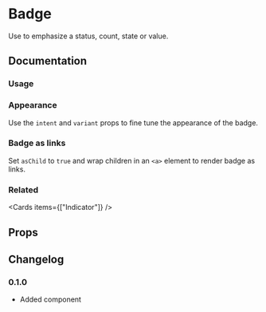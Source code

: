 
# Badge

Use to emphasize a status, count, state or value.

## Documentation

### Usage

<Demo component={Usage} />

### Appearance

Use the `intent` and `variant` props to fine tune the appearance of the badge.

<Demo component={AppearanceUsage} />

### Badge as links

Set `asChild` to `true` and wrap children in an `<a>` element to render badge as links.

<Demo component={LinkUsage} />

### Related

<Cards items={["Indicator"]} />

## Props

<PropsTable component={Badge} />

## Changelog

### 0.1.0

- Added component

